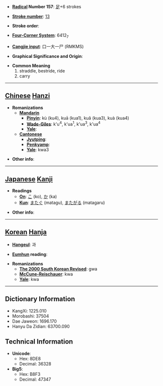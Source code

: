 * '''[[Wiktionary:Chinese radical index| Radical]] Number 157''': [[Wiktionary:Chinese radical index 足|足]]+6 strokes

* '''[[Wiktionary:Chinese total strokes index|Stroke number]]''': [[Wiktionary:Chinese total strokes index 13|13]]

* '''Stroke order''': 

* '''[[Wiktionary:Chinese four corner index|Four-Corner System]]''': 6412<sub>7</sub>

* '''[[Wiktionary:Chinese Cangjie index|Cangjie input]]''': 口一大一尸 (RMKMS)

* '''Graphical Significance and Origin''': 

* '''Common Meaning'''
*#straddle, bestride, ride
*# carry


----

== [[Chinese]] [[Hanzi]] ==

* '''Romanizations'''
** '''[[Mandarin]]'''
*** '''[[Pinyin]]''': kù (ku4), kuā (kua1), kuǎ (kua3), kuà (kua4)
*** '''[[Wade-Giles]]''': k'u<sup>4</sup>, k'ua<sup>1</sup>, k'ua<sup>3</sup>, k'ua<sup>4</sup>
*** '''[[Yale]]''': 
** '''[[Cantonese]]'''
*** '''[[Jyutping]]''':
*** '''[[Penkyamp]]''': 
*** '''[[Yale]]''': kwa3

* '''Other info''': 

----

== [[Japanese]] [[Kanji]] ==

* '''Readings'''
** '''[[On]]''': [[こ]] (ko), [[か]] (ka)
** '''[[Kun]]''': [[またぐ]] (matagu), [[またがる]] (matagaru)

* '''Other info''':  

----

== [[Korean]] [[Hanja]] ==

* '''[[Hangeul]]''': 과

* '''[[Eumhun]] reading''': 

* '''Romanizations'''
** '''[[The 2000 South Korean Revised Romanization|The 2000 South Korean Revised]]''': gwa
** '''[[McCune-Reischauer]]''': kwa
** '''[[Yale]]''': kwa

----

== Dictionary Information ==

* KangXi: 1225.010
* Morobashi: 37504
* Dae Jaweon: 1696.170
* Hanyu Da Zidian: 63700.090

== Technical Information ==

* '''Unicode''':
** Hex: 8DE8
** Decimal: 36328
* '''Big5''':
** Hex: B8F3
** Decimal: 47347